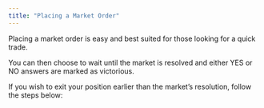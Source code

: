 ```yaml
---
title: "Placing a Market Order"
---
```

Placing a market order is easy and best suited for those looking for a quick trade.
<Steps>
  <Step title="Find a market outcome you wish to buy" titleSize="h3">
  </Step>
  <Step title="Choose either YES or NO to predict the market and make sure ‘Market’ is selected at the top right corner" titleSize="h3">
  </Step>
  <Step title="Input how much you’d like to buy in $USDC, you will then see how many shares this will amount to as well as your potential return." titleSize="h3">
  </Step>
  <Step title="Click Buy" titleSize="h3">
  </Step>
</Steps>

You can then choose to wait until the market is resolved and either YES or NO answers are marked as victorious. 

If you wish to exit your position earlier than the market’s resolution, follow the steps below:

<Steps>
  <Step title="Go to Portfolio at the top of your screen" titleSize="h3">
  </Step>
  <Step title="Open the market you wish to exit and click ‘Sell’
" titleSize="h3">
  </Step>
  <Step title="You can then click the ‘Max’ button to sell all your shares
" titleSize="h3">
  </Step>
  <Step title="Click Sell" titleSize="h3">
  </Step>
</Steps>

